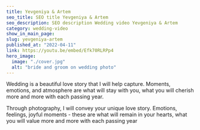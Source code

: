 ```yaml
---
title: Yevgeniya & Artem
seo_title: SEO title Yevgeniya & Artem
seo_description: SEO description Wedding video Yevgeniya & Artem
category: wedding-video
show_in_main_page:
slug: yevgeniya-artem
published_at: "2022-04-11"
link: https://youtu.be/embed/Efk70RLRPp4
hero_image:
  image: "./cover.jpg"
  alt: "bride and groom on wedding photo"
---
```

Wedding is a beautiful love story that I will help capture. Moments, emotions, and atmosphere are what will stay with you, what you will cherish more and more with each passing year.

Through photography, I will convey your unique love story. Emotions, feelings, joyful moments - these are what will remain in your hearts, what you will value more and more with each passing year
